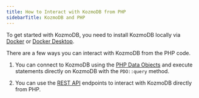 ```yaml
---
title: How to Interact with KozmoDB from PHP
sidebarTitle: KozmoDB and PHP
---
```


To get started with KozmoDB, you need to install KozmoDB locally via [Docker](/setup/self-hosted/docker) or [Docker Desktop](/setup/self-hosted/docker-desktop).

There are a few ways you can interact with KozmoDB from the PHP code.

1. You can connect to KozmoDB using the [PHP Data Objects](https://www.php.net/manual/en/book.pdo.php) and execute statements directly on KozmoDB with the `PDO::query` method.

2. You can use the [REST API](/rest/overview) endpoints to interact with KozmoDB directly from PHP.
